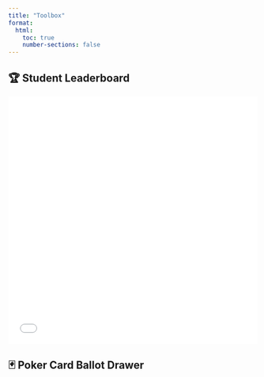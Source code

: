 ```yaml
---
title: "Toolbox"
format:
  html:
    toc: true
    number-sections: false
---
```


## 🏆 Student Leaderboard

<iframe src="leaderboard.html" width="100%" height="500px" frameborder="0" sandbox="allow-scripts allow-forms allow-same-origin"></iframe>

## 🃏 Poker Card Ballot Drawer

<div id="ballot-drawer"></div>

<script src="scripts/ballot-drawer.js"></script>
<script>
  document.addEventListener('DOMContentLoaded', function() {
    BallotDrawer.init('ballot-drawer');
  });
</script>

